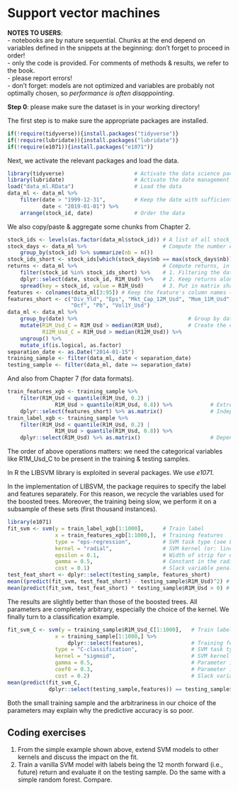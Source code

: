 # Support vector machines


**NOTES TO USERS**:   
- notebooks are by nature sequential. Chunks at the end depend on variables defined in the snippets at the beginning: don't forget to proceed in order!   
- only the code is provided. For comments of methods & results, we refer to the book.   
- please report errors!    
- don't forget: models are not optimized and variables are probably not optimally chosen, so *performance is often disappointing*.    

**Step 0**: please make sure the dataset is in your working directory!


The first step is to make sure the appropriate packages are installed.


```r
if(!require(tidyverse)){install.packages("tidyverse")}
if(!require(lubridate)){install.packages("lubridate")}
if(!require(e1071)){install.packages("e1071")}
```


Next, we activate the relevant packages and load the data. 


```r
library(tidyverse)                      # Activate the data science package
library(lubridate)                      # Activate the date management package
load("data_ml.RData")                   # Load the data
data_ml <- data_ml %>% 
    filter(date > "1999-12-31",         # Keep the date with sufficient data points
           date < "2019-01-01") %>%
    arrange(stock_id, date)             # Order the data
```


We also copy/paste & aggregate some chunks from Chapter 2.


```r
stock_ids <- levels(as.factor(data_ml$stock_id)) # A list of all stock_ids
stock_days <- data_ml %>%                        # Compute the number of data points per stock
    group_by(stock_id) %>% summarize(nb = n()) 
stock_ids_short <- stock_ids[which(stock_days$nb == max(stock_days$nb))] # Stocks with full data
returns <- data_ml %>%                           # Compute returns, in matrix format, in 3 steps:
    filter(stock_id %in% stock_ids_short) %>%    # 1. Filtering the data
    dplyr::select(date, stock_id, R1M_Usd) %>%   # 2. Keep returns along with dates & firm names
    spread(key = stock_id, value = R1M_Usd)      # 3. Put in matrix shape 
features <- colnames(data_ml[3:95]) # Keep the feature's column names (hard-coded, beware!)
features_short <- c("Div_Yld", "Eps", "Mkt_Cap_12M_Usd", "Mom_11M_Usd", 
                    "Ocf", "Pb", "Vol1Y_Usd")
data_ml <- data_ml %>% 
    group_by(date) %>%                                   # Group by date
    mutate(R1M_Usd_C = R1M_Usd > median(R1M_Usd),        # Create the categorical labels
           R12M_Usd_C = R1M_Usd > median(R12M_Usd)) %>%
    ungroup() %>%
    mutate_if(is.logical, as.factor)
separation_date <- as.Date("2014-01-15")
training_sample <- filter(data_ml, date < separation_date)
testing_sample <- filter(data_ml, date >= separation_date)
```

And also from Chapter 7 (for data formats).

```r
train_features_xgb <- training_sample %>% 
    filter(R1M_Usd < quantile(R1M_Usd, 0.2) | 
               R1M_Usd > quantile(R1M_Usd, 0.8)) %>%            # Extreme values only!
    dplyr::select(features_short) %>% as.matrix()               # Independent variable
train_label_xgb <- training_sample %>%
    filter(R1M_Usd < quantile(R1M_Usd, 0.2) | 
               R1M_Usd > quantile(R1M_Usd, 0.8)) %>%
    dplyr::select(R1M_Usd) %>% as.matrix()                      # Dependent variable
```

The order of above operations matters: we need the categorical variables like R1M_Usd_C to be present in the training & testing samples.

In R the LIBSVM library is exploited in several packages. We use *e1071*.

In the implementation of LIBSVM, the package requires to specify the label and features separately. For this reason, we recycle the variables used for the boosted trees. Moreover, the training being slow, we perform it on a subsample of these sets (first thousand instances). 

```r
library(e1071)
fit_svm <- svm(y = train_label_xgb[1:1000],      # Train label
               x = train_features_xgb[1:1000,],  # Training features
               type = "eps-regression",          # SVM task type (see LIBSVM documentation)
               kernel = "radial",                # SVM kernel (or: linear, polynomial, sigmoid)
               epsilon = 0.1,                    # Width of strip for errors
               gamma = 0.5,                      # Constant in the radial kernel 
               cost = 0.1)                       # Slack variable penalisation
test_feat_short <- dplyr::select(testing_sample, features_short)
mean((predict(fit_svm, test_feat_short) - testing_sample$R1M_Usd)^2) # MSE
mean(predict(fit_svm, test_feat_short) * testing_sample$R1M_Usd > 0) # Hit ratio
```

The results are slightly better than those of the boosted trees. All parameters are completely arbitrary, especially the choice of the kernel. We finally turn to a classification example.

```r
fit_svm_C <- svm(y = training_sample$R1M_Usd_C[1:1000],   # Train label
               x = training_sample[1:1000,] %>%
                   dplyr::select(features),               # Training features
               type = "C-classification",                 # SVM task type (see LIBSVM doc.)
               kernel = "sigmoid",                        # SVM kernel
               gamma = 0.5,                               # Parameter in the sigmoid kernel 
               coef0 = 0.3,                               # Parameter in the sigmoid kernel 
               cost = 0.2)                                # Slack variable penalisation
mean(predict(fit_svm_C, 
             dplyr::select(testing_sample,features)) == testing_sample$R1M_Usd_C) # Accuracy
```

Both the small training sample and the arbitrariness in our choice of the parameters may explain why the predictive accuracy is so poor. 


## Coding exercises


1. From the simple example shown above, extend SVM models to other kernels and discuss the impact on the fit.   
2. Train a  vanilla SVM model with labels being the 12 month forward (i.e., future) return and evaluate it on the testing sample. Do the same with a simple random forest. Compare. 

